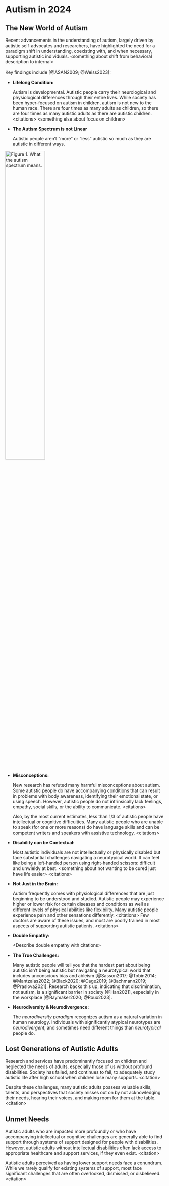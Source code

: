 # Autism in 2024 {#sec-autism2024}

## The New World of Autism

Recent advancements in the understanding of autism, largely driven by autistic self-advocates and researchers, have highlighted the need for a paradigm shift in understanding, coexisting with, and when necessary, supporting autistic individuals. \<something about shift from behavioral description to internal\> \
\
Key findings include [@ASAN2009; @Weiss2023]:

-   **Lifelong Condition:**

    Autism is developmental. Autistic people carry their neurological and physiological differences through their entire lives. While society has been hyper-focused on autism in children, autism is not new to the human race. There are four times as many adults as children, so there are four times as many autistic adults as there are autistic children. \<citations\> \<something else about focus on children\>

-   **The Autism Spectrum is not Linear**

    Autistic people aren't "more" or "less" autistic so much as they are autistic in different ways.

[![Figure 1. What the autism spectrum means.](media/autism_spectrum.jpeg "https://www.instagram.com/p/Cb2ykmTM0TN/?hl=en&img_index=1"){#fig-autism-spectrum fig-alt="Sketch of radar chart vs linear spectrum to illustrate autism. By https://linktr.ee/Autism_Sketches" fig-align="center" width="50%"}](https://www.instagram.com/p/Cb2ykmTM0TN/?hl=en&img_index=1)

-   **Misconceptions:**

    New research has refuted many harmful misconceptions about autism. Some autistic people do have accompanying conditions that can result in problems with body awareness, identifying their emotional state, or using speech. However, autistic people do not intrinsically lack feelings, empathy, social skills, or the ability to communicate. \<citations\>

    Also, by the most current estimates, less than 1/3 of autistic people have intellectual or cognitive difficulties. Many autistic people who are unable to speak (for one or more reasons) do have language skills and can be competent writers and speakers with assistive technology. \<citations\>

-   **Disability can be Contextual:**

    Most autistic individuals are not intellectually or physically disabled but face substantial challenges navigating a neurotypical world. It can feel like being a left-handed person using right-handed scissors: difficult and unwieldy at best. \<something about not wanting to be cured just have life easier\> \<citations\>

-   **Not Just in the Brain:**

    Autism frequently comes with physiological differences that are just beginning to be understood and studied. Autistic people may experience higher or lower risk for certain diseases and conditions as well as different levels of physical abilities like flexibility. Many autistic people experience pain and other sensations differently. \<citations\> Few doctors are aware of these issues, and most are poorly trained in most aspects of supporting autistic patients. \<citations\>

-   **Double Empathy:**

    \<Describe double empathy with citations\>

-   **The True Challenges:**

    Many autistic people will tell you that the hardest part about being autistic isn't being autistic but navigating a neurotypical world that includes unconscious bias and ableism [@Sasson2017; @Tobin2014; @Mantzalas2022; @Black2020; @Cage2019; @Bachmann2019; @Praslova2021]. Research backs this up, indicating that discrimination, not autism, is a significant barrier in society [@Han2021], especially in the workplace [@Raymaker2020; @Roux2023].

-   **Neurodiversity & Neurodivergence:**

    The *neurodiversity paradigm* recognizes autism as a natural variation in human neurology. Individuals with significantly atypical neurotypes are *neurodivergent*, and sometimes need different things than *neurotypical* people do.

## Lost Generations of Autistic Adults {#sec-autism2024_lost_gen}

Research and services have predominantly focused on children and neglected the needs of adults, especially those of us without profound disabilities. Society has failed, and continues to fail, to adequately study autistic life after high school when children lose many supports. \<citation\>

Despite these challenges, many autistic adults possess valuable skills, talents, and perspectives that society misses out on by not acknowledging their needs, hearing their voices, and making room for them at the table. \<citation\>

## Unmet Needs

Autistic adults who are impacted more profoundly or who have accompanying intellectual or cognitive challenges are generally able to find support through systems of support designed for people with disabilities. However, autistic adults without intellectual disabilities often lack access to appropriate healthcare and support services, if they even exist. \<citation\>

Autistic adults perceived as having lower support needs face a conundrum. While we rarely qualify for existing systems of support, most face significant challenges that are often overlooked, dismissed, or disbelieved. \<citation\>
